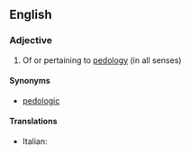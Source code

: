 ==English==

===Adjective===
{{en-adj}}

# Of or pertaining to [[pedology]] (in all senses)

====Synonyms====
* [[pedologic]]

====Translations====
{{trans-top|pertaining to pedology}}
* Italian: {{t|it|pedologico}}
{{trans-mid}}
{{trans-bottom}}